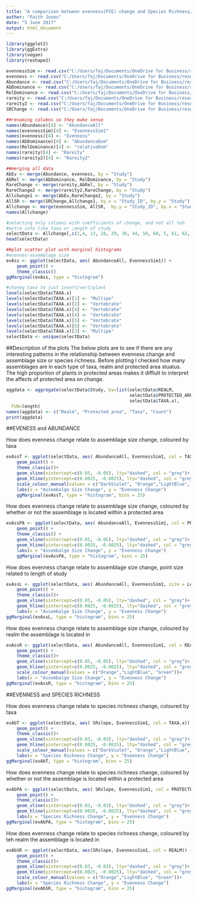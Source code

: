 ---
title: "A comparison between evenness(PIE) change and Species Richness/Assemblage Size change"
author: "Faith Jones"
date: "5 June 2017"
output: html_document
---
```{r, include=FALSE}
library(ggplot2)
library(ggExtra)
library(vegan)
library(reshape2)
```


```{r, include=FALSE}
evennessSim <- read.csv("C:/Users/faj/Documents/OneDrive for Business/research/ch3 - metaanalysis/data/evennessChangeSimp.csv")
evenness <- read.csv("C:/Users/faj/Documents/OneDrive for Business/research/ch3 - metaanalysis/data/evennessChange.csv")
Abundance <- read.csv("C:/Users/faj/Documents/OneDrive for Business/research/ch3 - metaanalysis/data/AbundanceCapacityChange.csv")
AbDominance <- read.csv("C:/Users/faj/Documents/OneDrive for Business/research/ch3 - metaanalysis/data/ActualAbundanceChange.csv")
RelDominance <- read.csv("C:/Users/faj/Documents/OneDrive for Business/research/ch3 - metaanalysis/data/PercentAbundanceChange.csv")
rareity <- read.csv("C:/Users/faj/Documents/OneDrive for Business/research/ch3 - metaanalysis/data/rarityChange.csv")
rareity2 <- read.csv("C:/Users/faj/Documents/OneDrive for Business/research/ch3 - metaanalysis/data/rarityChangeSingelton.csv")
SRChange <- read.csv("C:/Users/faj/Documents/OneDrive for Business/research/ch3 - metaanalysis/data/SpeciesRichnessChange.csv")

##renaming columns so they make sense 
names(Abundance)[4] <- "AbundanceAll"
names(evennessSim)[4] <- "EvennessSim1"
names(evenness)[4] <- "Evenness"
names(AbDominance)[4] <- "AbundanceDom"
names(RelDominance)[4] <- "relativeDom"
names(rareity)[4] <- "Rareity"
names(rareity2)[4] <- "Rareity2"

##merging all data
AbEv <- merge(Abundance, evenness, by = "Study")
AbRel <- merge(AbDominance, RelDominance, by = "Study")
RareChange <- merge(rareity,AbRel, by = "Study")
RareChange2 <- merge(rareity2,RareChange, by = "Study")
Allchange1 <- merge(AbEv,RareChange2, by = "Study")
AllSR <- merge(SRChange,Allchange1, by.x = "Study_ID", by.y = "Study")
Allchange <- merge(evennessSim, AllSR,  by.y = "Study_ID", by.x = "Study")
names(Allchange)

#selecting only columns with coefficients of change, and not all teh
#extra info like taxa or ;ength of study
selectData <- Allchange[,c(1,4, 13, 18, 29, 38, 44, 50, 60, 5, 61, 62, 41)]
head(selectData)

##plot scatter plot with marginal histograms
#evennes-assemblage size
evAss <- ggplot(selectData, aes( AbundanceAll, EvennessSim1)) + 
	geom_point() + 
	theme_classic()
ggMarginal(evAss, type = "histogram")

#chaneg taxa to just invert/vert/plant
levels(selectData$TAXA.x)
levels(selectData$TAXA.x)[1] <- "Multipe"
levels(selectData$TAXA.x)[2] <- "Vertebrate"
levels(selectData$TAXA.x)[4] <- "Vertebrate"
levels(selectData$TAXA.x)[4] <- "Vertebrate"
levels(selectData$TAXA.x)[5] <- "Vertebrate"
levels(selectData$TAXA.x)[6] <- "Vertebrate"
levels(selectData$TAXA.x)[3] <- "Multipe"
selectData <- unique(selectData)

```

##Description of the plots
The below plots are to see if there are any interesting patterns in the 
relationship between evenness change and assemblage size or species richness. 
Before plotting I checked how many assemblages are in each type of taxa, realm
and protected area stuatus. The high proportion of plants in protected areas
makes it diffiult to interpret the affects of protected area on change. 

```{r}
aggdata <- aggregate(selectData$Study, by=list(selectData$REALM, 
                                               selectData$PROTECTED_AREA.y.1, 
                                               selectData$TAXA.x),
  FUN=length)
names(aggdata) <- c("Realm", "Protected_area", "Taxa", "Count")
print(aggdata)
```

##EVENESS and ABUNDANCE



How does evenness change relate to assemblage size change, coloured by taxa
```{r}
evAssT <- ggplot(selectData, aes( AbundanceAll, EvennessSim1, col = TAXA.x)) + 
	geom_point() + 
	theme_classic()+ 
	geom_vline(xintercept=c(0.05, -0.05), lty="dashed", col = "grey")+ 
	geom_hline(yintercept=c(0.0025, -0.0025), lty="dashed", col = "grey")+
	scale_colour_manual(values = c("DarkViolet", "Orange","LightBlue", "Green"))+
	labs(x = "Assembalge Size Change", y = "Evenness Change")
	ggMarginal(evAssT, type = "histogram", bins = 25)
```



How does evenness change relate to assemblage size change, coloured by whether or
not the assemblage is located within a protected area
```{r}
evAssPA <- ggplot(selectData, aes( AbundanceAll, EvennessSim1, col = PROTECTED_AREA.y.1)) + 
	geom_point() + 
	theme_classic() + 
	geom_vline(xintercept=c(0.05, -0.05), lty="dashed", col = "grey")+ 
	geom_hline(yintercept=c(0.0025, -0.0025), lty="dashed", col = "grey")+
	labs(x = "Assembalge Size Change", y = "Evenness Change")
	ggMarginal(evAssPA, type = "histogram", bins = 25)
```



How does evenness change relate to assemblage size change, point size related to 
length of study
```{r}
evAssL <- ggplot(selectData, aes( AbundanceAll, EvennessSim1, size = LengthYears.y)) + 
	geom_point() + 
	theme_classic()+ 
	geom_vline(xintercept=c(0.05, -0.05), lty="dashed", col = "grey")+ 
	geom_hline(yintercept=c(0.0025, -0.0025), lty="dashed", col = "grey")+
	labs(x = "Assembalge Size Change", y = "Evenness Change")
ggMarginal(evAssL, type = "histogram", bins = 25)
```



How does evenness change relate to assemblage size change, coloured by realm the 
assemblage is located in 
```{r}
evAssR <- ggplot(selectData, aes( AbundanceAll, EvennessSim1, col = REALM)) + 
	geom_point() + 
	theme_classic()+ 
	geom_vline(xintercept=c(0.05, -0.05), lty="dashed", col = "grey")+ 
	geom_hline(yintercept=c(0.0025, -0.0025), lty="dashed", col = "grey")+
	scale_colour_manual(values = c("Orange","LightBlue", "Green"))+
	labs(x = "Assembalge Size Change", y = "Evenness Change")
ggMarginal(evAssR, type = "histogram", bins = 25)
```

##EVENNESS and SPECIES RICHNESS

How does evenness change relate to species richness change, coloured by taxa

```{r}
evAbT <- ggplot(selectData, aes( SRslope, EvennessSim1, col = TAXA.x)) + 
	geom_point() + 
	theme_classic()+ 
	geom_vline(xintercept=c(0.03, -0.03), lty="dashed", col = "grey")+ 
	geom_hline(yintercept=c(0.0025, -0.0025), lty="dashed", col = "grey")+
	scale_colour_manual(values = c("DarkViolet", "Orange","LightBlue", "Green"))+
	labs(x = "Species Richness Change", y = "Evenness Change")
ggMarginal(evAbT, type = "histogram", bins = 25)
```



How does evenness change relate to species richness change, coloured by whether or
not the assemblage is located within a protected area

```{r}
evAbPA <- ggplot(selectData, aes( SRslope, EvennessSim1, col = PROTECTED_AREA.y.1)) + 
	geom_point() + 
	theme_classic()+ 
	geom_vline(xintercept=c(0.03, -0.03), lty="dashed", col = "grey")+ 
	geom_hline(yintercept=c(0.0025, -0.0025), lty="dashed", col = "grey")+
	labs(x = "Species Richness Change", y = "Evenness Change")
ggMarginal(evAbPA, type = "histogram", bins = 25)
```



How does evenness change relate to species richness change, coloured by teh realm
the assemblage is located in 
```{r}
evAbSR <- ggplot(selectData, aes(SRslope, EvennessSim1, col = REALM)) + 
	geom_point() + 
	theme_classic()+ 
	geom_vline(xintercept=c(0.03, -0.03), lty="dashed", col = "grey")+ 
	geom_hline(yintercept=c(0.0025, -0.0025), lty="dashed", col = "grey")+
	scale_colour_manual(values = c("Orange","LightBlue", "Green"))+
	labs(x = "Species Richness Change", y = "Evenness Change")
ggMarginal(evAbSR, type = "histogram", bins = 25)
```